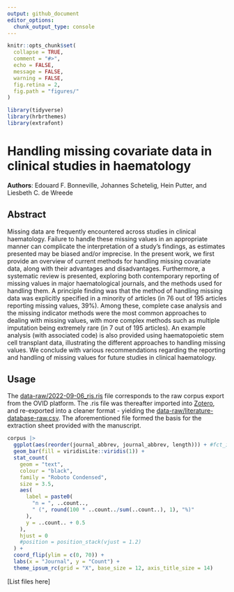 ```yaml
---
output: github_document
editor_options: 
  chunk_output_type: console
---
```


<!-- README.md is generated from README.Rmd. Please edit that file -->

```r
knitr::opts_chunk$set(
  collapse = TRUE,
  comment = "#>",
  echo = FALSE,
  message = FALSE,
  warning = FALSE,
  fig.retina = 2,
  fig.path = "figures/"
)

library(tidyverse)
library(hrbrthemes)
library(extrafont)
```

# Handling missing covariate data in clinical studies in haematology

<!-- badges: start -->
<!-- badges: end -->

**Authors**: Edouard F. Bonneville, Johannes Schetelig, Hein Putter, and Liesbeth C. de Wreede

## Abstract

Missing data are frequently encountered across studies in clinical haematology. Failure to handle these missing values in an appropriate manner can complicate the interpretation of a study’s findings, as estimates presented may be biased and/or imprecise. In the present work, we first provide an overview of current methods for handling missing covariate data, along with their advantages and disadvantages. Furthermore, a systematic review is presented, exploring both contemporary reporting of missing values in major haematological journals, and the methods used for handling them. A principle finding was that the method of handling missing data was explicitly specified in a minority of articles (in 76 out of 195 articles reporting missing values, 39%). Among these, complete case analysis and the missing indicator methods were the most common approaches to dealing with missing values, with more complex methods such as multiple imputation being extremely rare (in 7 out of 195 articles). An example analysis (with associated code) is also provided using haematopoietic stem cell transplant data, illustrating the different approaches to handling missing values. We conclude with various recommendations regarding the reporting and handling of missing values for future studies in clinical haematology.

## Usage

The [data-raw/2022-09-06_ris.ris](./data-raw/2022-09-06_ris.ris) file corresponds to the raw corpus export from the OVID platform. The .ris file was thereafter imported into [Zotero](https://www.zotero.org/), and re-exported into a cleaner format - yielding the [data-raw/literature-database-raw.csv](./data-raw/literature-database-raw.csv). The aforementioned file formed the basis for the extraction sheet provided with the manuscript. 

```r
corpus |>
  ggplot(aes(reorder(journal_abbrev, journal_abbrev, length))) + #fct_infreq also possible
  geom_bar(fill = viridisLite::viridis(1)) +
  stat_count(
    geom = "text",
    colour = "black",
    family = "Roboto Condensed",
    size = 3.5,
    aes(
      label = paste0(
        "n = ", ..count..,
        " (", round(100 * ..count../sum(..count..), 1), "%)"
      ),
      y = ..count.. + 0.5
    ),
    hjust = 0
    #position = position_stack(vjust = 1.2)
  ) +
  coord_flip(ylim = c(0, 70)) +
  labs(x = "Journal", y = "Count") +
  theme_ipsum_rc(grid = "X", base_size = 12, axis_title_size = 14)
```

[List files here]
